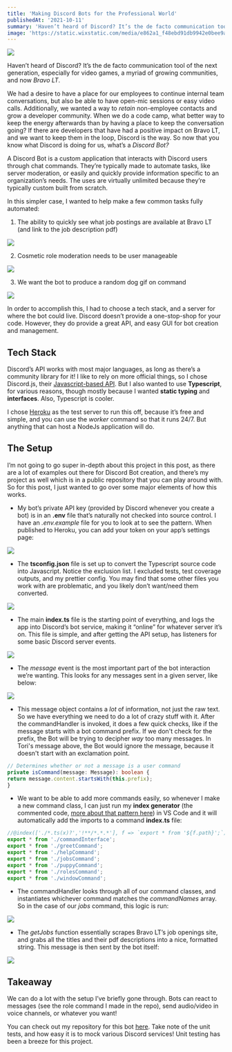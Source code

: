 ```yaml
---
title: 'Making Discord Bots for the Professional World'
publishedAt: '2021-10-11'
summary: 'Haven’t heard of Discord? It’s the de facto communication tool of the next generation, especially for video games, a myriad of growing communities. This post goes over some ways you can make a practical bot for your community Discord server.'
image: 'https://static.wixstatic.com/media/e862a1_f48ebd91db9942e0bee9aa26e271dd3a~mv2.png/v1/fill/w_740,h_483,al_c,q_85,usm_0.66_1.00_0.01,enc_auto/e862a1_f48ebd91db9942e0bee9aa26e271dd3a~mv2.png'
---
```


![](https://static.wixstatic.com/media/e862a1_68c4053e01174bfbb11a7cd26c032cb8~mv2.png/v1/fill/w_740,h_494,al_c,q_90,usm_0.66_1.00_0.01,enc_auto/e862a1_68c4053e01174bfbb11a7cd26c032cb8~mv2.png)

Haven’t heard of Discord? It’s the de facto communication tool of the next generation, especially for video games, a myriad of growing communities, and now _Bravo LT_.

We had a desire to have a place for our employees to continue internal team conversations, but also be able to have open-mic sessions or easy video calls. Additionally, we wanted a way to _retain_ non-employee contacts and grow a developer community. When we do a code camp, what better way to keep the energy afterwards than by having a place to keep the conversation going? If there are developers that have had a positive impact on Bravo LT, and we want to keep them in the loop, Discord is the way. So now that you know what Discord is doing for us, what’s a _Discord Bot?_

A Discord Bot is a custom application that interacts with Discord users through chat commands. They’re typically made to automate tasks, like server moderation, or easily and quickly provide information specific to an organization’s needs. The uses are virtually unlimited because they’re typically custom built from scratch.

In this simpler case, I wanted to help make a few common tasks fully automated:

1. The ability to quickly see what job postings are available at Bravo LT (and link to the job description pdf)

![](https://static.wixstatic.com/media/e862a1_2e94efce0f7e400b9479f2b1b8274131~mv2.png/v1/fill/w_538,h_353,al_c,q_85,usm_0.66_1.00_0.01,enc_auto/e862a1_2e94efce0f7e400b9479f2b1b8274131~mv2.png)

2. Cosmetic role moderation needs to be user manageable

![](https://static.wixstatic.com/media/e862a1_4cd83e0bb7774f97949bb1ea0245ebba~mv2.png/v1/fill/w_437,h_435,al_c,q_85,usm_0.66_1.00_0.01,enc_auto/e862a1_4cd83e0bb7774f97949bb1ea0245ebba~mv2.png)

3. We want the bot to produce a random dog gif on command

![](https://static.wixstatic.com/media/e862a1_2a6a2970b9084122ae78e6750a8dfa31~mv2.png/v1/fill/w_439,h_474,al_c,q_85,usm_0.66_1.00_0.01,enc_auto/e862a1_2a6a2970b9084122ae78e6750a8dfa31~mv2.png)

In order to accomplish this, I had to choose a tech stack, and a server for where the bot could live. Discord doesn’t provide a one-stop-shop for your code. However, they do provide a great API, and easy GUI for bot creation and management.

## Tech Stack

Discord’s API works with most major languages, as long as there’s a community library for it! I like to rely on more official things, so I chose Discord.js, their [Javascript-based API](https://discord.js.org/#/). But I also wanted to use **Typescript**, for various reasons, though mostly because I wanted **static typing** and **interfaces**. Also, Typescript is cooler.

I chose [Heroku](https://www.heroku.com/) as the test server to run this off, because it’s free and simple, and you can use the _worker_ command so that it runs 24/7. But anything that can host a NodeJs application will do.

## The Setup

I’m not going to go super in-depth about this project in this post, as there are a lot of examples out there for Discord Bot creation, and there’s my project as well which is in a public repository that you can play around with. So for this post, I just wanted to go over some major elements of how this works.

- My bot’s private API key (provided by Discord whenever you create a bot) is in an **.env** file that’s naturally not checked into source control. I have an _.env.example_ file for you to look at to see the pattern. When published to Heroku, you can add your token on your app’s settings page:

![](https://static.wixstatic.com/media/e862a1_c7f13ce9fb6f4d66ac660837047d44ea~mv2.png/v1/fill/w_389,h_81,al_c,lg_1,q_85,enc_auto/e862a1_c7f13ce9fb6f4d66ac660837047d44ea~mv2.png)

- The **tsconfig.json** file is set up to convert the Typescript source code into Javascript. Notice the exclusion list. I excluded tests, test coverage outputs, and my prettier config. You may find that some other files you work with are problematic, and you likely don’t want/need them converted.

![](https://static.wixstatic.com/media/e862a1_96df52180df042a389cc375d21232d3c~mv2.png/v1/fill/w_201,h_248,al_c,q_85,usm_0.66_1.00_0.01,enc_auto/e862a1_96df52180df042a389cc375d21232d3c~mv2.png)

- The main **index.ts** file is the starting point of everything, and logs the app into Discord’s bot service, making it “online” for whatever server it’s on. This file is simple, and after getting the API setup, has listeners for some basic Discord server events.

![](https://static.wixstatic.com/media/e862a1_817fe73331254ac68cce527853579442~mv2.png/v1/fill/w_637,h_106,al_c,q_85,usm_0.66_1.00_0.01,enc_auto/e862a1_817fe73331254ac68cce527853579442~mv2.png)

- The _message_ event is the most important part of the bot interaction we’re wanting. This looks for any messages sent in a given server, like below:

![](https://static.wixstatic.com/media/e862a1_ae5e4e02570e4addb66ffc7273e4d600~mv2.png/v1/fill/w_232,h_65,al_c,lg_1,q_85,enc_auto/e862a1_ae5e4e02570e4addb66ffc7273e4d600~mv2.png)

- This message object contains a _lot_ of information, not just the raw text. So we have everything we need to do a lot of crazy stuff with it. After the commandHandler is invoked, it does a few quick checks, like if the message starts with a bot command prefix. If we don't check for the prefix, the Bot will be trying to decipher _way_ too many messages. In Tori's message above, the Bot would ignore the message, because it doesn't start with an exclamation point.

```typescript
// Determines whether or not a message is a user command
private isCommand(message: Message): boolean {
return message.content.startsWith(this.prefix);
}
```

- We want to be able to add more commands easily, so whenever I make a new command class, I can just run my **index generator** (the commented code, [more about that pattern here](https://www.bravolt.com/post/generate-index-can-save-your-sanity)) in VS Code and it will automatically add the imports to a command **index.ts** file:

```typescript
//@index(['./*.ts(x)?','!**/*.*.*'], f => `export * from '${f.path}';`)
export * from './commandInterface';
export * from './greetCommand';
export * from './helpCommand';
export * from './jobsCommand';
export * from './puppyCommand';
export * from './rolesCommand';
export * from './windowCommand';
```

- The commandHandler looks through all of our command classes, and instantiates whichever command matches the _commandNames_ array. So in the case of our _jobs_ command, this logic is run:

![](https://static.wixstatic.com/media/e862a1_e0df16f48e7e43ccaeef50c8294189ab~mv2.png/v1/fill/w_654,h_318,al_c,q_85,usm_0.66_1.00_0.01,enc_auto/e862a1_e0df16f48e7e43ccaeef50c8294189ab~mv2.png)

- The _getJobs_ function essentially scrapes Bravo LT’s job openings site, and grabs all the titles and their pdf descriptions into a nice, formatted string. This message is then sent by the bot itself:

![](https://static.wixstatic.com/media/e862a1_1f5b4bbc10fa4de0bf9f4dd7cdbdf688~mv2.png/v1/fill/w_740,h_261,al_c,lg_1,q_85,enc_auto/e862a1_1f5b4bbc10fa4de0bf9f4dd7cdbdf688~mv2.png)

## Takeaway

We can do a lot with the setup I’ve briefly gone through. Bots can react to messages (see the role command I made in the repo), send audio/video in voice channels, or whatever you want!

You can check out my repository for this bot [here](https://github.com/DaveAldon/bravo-discord-bot). Take note of the unit tests, and how easy it is to mock various Discord services! Unit testing has been a breeze for this project.
